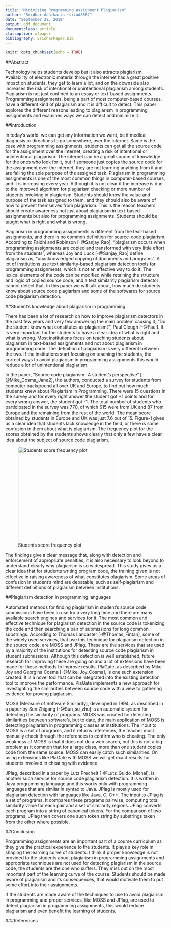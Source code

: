 ```yaml
---
title: "Minimizing Programming Assignment Plagiarism"
author: "Sridhar Adhikarla (sriad858)"
date: "September 28, 2018"
output: pdf_document
documentclass: article
classoption: a4paper
bibliography: SridharPaper.bib
---
```


```r
knitr::opts_chunk$set(echo = TRUE)
```
##Abstract

Technology helps students develop but it also attracts plagiarism. Availability of electronic material through the internet has a great positive impact on students, they get to learn a lot, and on the downside also increases the risk of intentional or unintentional plagiarism among students. Plagiarism is not just confined to an essay or text-based assignments. Programming assignments, being a part of most computer-based courses, have a different kind of plagiarism and it is difficult to detect. This paper explores the different reasons leading to plagiarism in programming assignments and examines ways we can detect and minimize it.

##Introduction

  In today's world, we can get any information we want, be it medical diagnosis or directions to go somewhere, over the internet. Same is the case with programming assignments, students can get all the source code for the assignment over the internet, creating a risk of intentional or unintentional plagiarism. The internet can be a great source of knowledge for the ones who look for it, but if someone just copies the source code for the assignment over the internet, they are not learning anything from it and are failing the sole purpose of the assigned task. Plagiarism in programming assignments is one of the most common things in computer-based courses, and it is increasing every year. Although it is not clear if the increase is due to the improved algorithm for plagiarism checking or more number of students involving in plagiarism. Students should know the value and purpose of the task assigned to them, and they should also be aware of how to prevent themselves from plagiarism. This is the reason teachers should create awareness not just about plagiarism in text-based assignments but also for programming assignments. Students should be taught what is right and what is wrong.

Plagiarism in programming assignments is different from the text-based assignments, and there is no common definition for source-code plagiarism. According to Faidhi and Robinson [-@Sanjay_Rao], "plagiarism occurs when programming assignments are copied and transformed with very little effort from the students", whereas Joy and Luck [-@Sanjay_Rao] define plagiarism as, "unacknowledged copying of documents and programs". A lot of institutions use text similarity-based plagiarism detection tools for programming assignments, which is not an effective way to do it. The lexical elements of the code can be modified while retaining the structure and logic of copied source code, and a text similarity plagiarism detector cannot detect that. In this paper we will talk about, how much do students know about source code plagiarism and some of the softwares for source code plagiarism detection.

##Student's knowledge about plagiarism in programming

There has been a lot of research on how to improve plagiarism detectors in the past few years and very few answering the main problem causing it, “Do the student know what constitutes as plagiarism?”, Paul Clough [-@Paul]. It is very important for the students to have a clear idea of what is right and what is wrong. Most institutions focus on teaching students about plagiarism in text-based assignments and not about plagiarism in programming code. The definition of plagiarism is very different between the two.  If the institutions start focusing on teaching the students, the correct ways to avoid plagiarism in programming assignments this would reduce a lot of unintentional plagiarism.

In the paper, “Source code plagiarism- A student’s perspective” [-@Mike_Cosma_Jane2], the authors, conducted a survey for students from computer background all over UK and Europe, to find out how much students knew about Plagiarism in Programming. There were 15 questions in the survey and for every right answer the student got +1 points and for every wrong answer, the student got -1. The total number of students who participated in the survey was 770, of which 615 were from UK and 87 from Europe and the remaining from the rest of the world. The mean score obtained by students in Europe and UK was just 7.6 out of 15. Figure-1 gives us a clear idea that students lack knowledge in the field, or there is some confusion in them about what is plagiarism. The frequency plot for the scores obtained by the students shows clearly that only a few have a clear idea about the subject of source code plagiarism. 

![Students score frequency plot](plotAAS.png){width=300px}

The findings give a clear message that, along with detection and enforcement of appropriate penalties, it is also necessary to look beyond to understand clearly why plagiarism is so widespread. This study gives us a clear idea that for students writing program code, the training given is not effective in raising awareness of what constitutes plagiarism. Some areas of confusion in student’s mind are debatable, such as self-plagiarism and different definitions of plagiarism between institutions.

##Plagiarism detection in programming languages

Automated methods for finding plagiarism in student’s source code submissions have been in use for a very long time and there are many available search engines and services for it. The most common and effective technique for plagiarism detection in the source code is tokenizing the code and then searching a pair of submissions for long common substrings. According to Thomas Lancaster [-@Thomas_Fintan], some of the widely used services, that use this technique for plagiarism detection in the source code, are MOSS and JPlag. These are the services that are used by a majority of the institutions for detecting source code plagiarism in student submissions. Although this detection is well established, future research for improving these are going on and a lot of extensions have been made for these methods to improve results. PlaGate, as described by Mike Joy and Georgina Cosma [-@Mike_Joy_Cosma], is one such extension created. It is a novel tool that can be integrated into the existing detection tool to improve the performance. PlaGate implements a new approach for investigating the similarities between source code with a view to gathering evidence for proving plagiarism.

MOSS (Measure of Software Similarity), developed in 1994, as described in a paper by Sun Zhigang  [-@Sun_su_zhu] is an automatic system for detecting the similarity of programs. MOSS was created for detecting similarities between software’s, but to date, the main application of MOSS is detecting plagiarism in programming classes at institutions. The input to MOSS is a set of programs, and it returns references, the teacher must manually check through the references to confirm who is cheating. The only weakness of MOSS is that it does not do a web search, but this is not a big problem as it common that for a large class, more than one student copies code from the same source. MOSS can easily catch such similarities. On using extensions like PlaGate with MOSS we will get exact results for students involved in cheating with evidence. 

JPlag, described in a paper by Lutz Prechelt [-@Lutz_Guido_Michal], is another such service for source code plagiarism detection. It is written in Java programming language and this works only with programming languages that are similar in syntax to Java. JPlag is mostly used for plagiarism detection with languages like Java, C, C++. The input to JPlag is a set of programs. It compares these programs pairwise, computing total similarity value for each pair and a set of similarity regions. JPlag converts each program into a string of canonical tokens. For the comparison of two programs, JPlag then covers one such token string by substrings taken from the other where possible.

##Conclusion
 
Programming assignments are an important part of a course curriculum as they give the practical experience to the students. It plays a key role in shaping the learning curve of students. I think if proper knowledge is not provided to the students about plagiarism in programming assignments and appropriate techniques are not used for detecting plagiarism in the source code, the students are the one who suffers. They miss out on the most important part of the learning curve of the course. Students should be made aware of plagiarism and its consequences, that would motivate them to put some effort into their assignments.

If the students are made aware of the techniques to use to avoid plagiarism in programming and proper services, like MOSS and JPlag, are used to detect plagiarism in programming assignments, this would reduce plagiarism and even benefit the learning of students. 

###References

